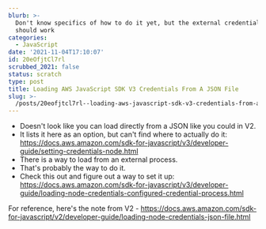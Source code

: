 ```yaml
---
blurb: >-
  Don't know specifics of how to do it yet, but the external credential process
  should work
categories:
  - JavaScript
date: '2021-11-04T17:10:07'
id: 20eOfjtCl7rl
scrubbed_2021: false
status: scratch
type: post
title: Loading AWS JavaScript SDK V3 Credentials From A JSON File
slug: >-
  /posts/20eofjtcl7rl--loading-aws-javascript-sdk-v3-credentials-from-a-json-file
---
```


- Doesn't look like you can load directly from a JSON like you could in V2. 
- It lists it here as an option, but can't find where to actually do it: https://docs.aws.amazon.com/sdk-for-javascript/v3/developer-guide/setting-credentials-node.html
- There is a way to load from an external process. 
- That's probably the way to do it. 
- Check this out and figure out a way to set it up: https://docs.aws.amazon.com/sdk-for-javascript/v3/developer-guide/loading-node-credentials-configured-credential-process.html

For reference, here's the note from V2 - https://docs.aws.amazon.com/sdk-for-javascript/v2/developer-guide/loading-node-credentials-json-file.html
